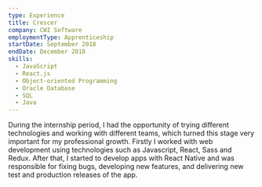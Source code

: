```yaml
---
type: Experience
title: Crescer
company: CWI Software
employmentType: Apprenticeship
startDate: September 2018
endDate: December 2018
skills:
  - JavaScript
  - React.js
  - Object-oriented Programming
  - Oracle Database
  - SQL
  - Java
---
```


During the internship period, I had the opportunity of trying different technologies and working with different teams, which turned this stage very important for my professional growth. Firstly I worked with web development using technologies such as Javascript, React, Sass and Redux. After that, I started to develop apps with React Native and was responsible for fixing bugs, developing new features, and delivering new test and production releases of the app.
